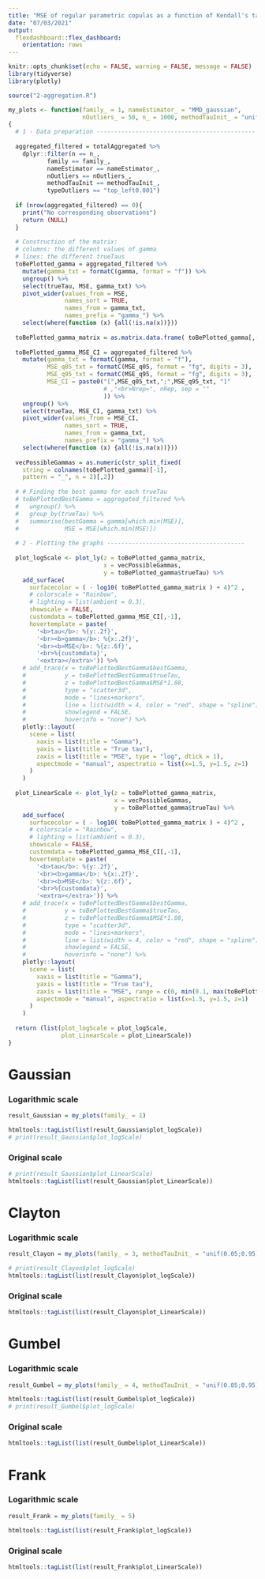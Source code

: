 ```yaml
---
title: "MSE of regular parametric copulas as a function of Kendall's tau and the tuning parameter gamma"
date: "07/03/2021"
output:
  flexdashboard::flex_dashboard:
    orientation: rows
---
```


```r
knitr::opts_chunk$set(echo = FALSE, warning = FALSE, message = FALSE)
library(tidyverse)
library(plotly)
```


```r
source("2-aggregation.R")
```


```r

my_plots <- function(family_ = 1, nameEstimator_ = "MMD_gaussian",
                     nOutliers_ = 50, n_ = 1000, methodTauInit_ = "unif(-0.95;0.95)")
{
  # 1 - Data preparation ---------------------------------------------
  
  aggregated_filtered = totalAggregated %>%
    dplyr::filter(n == n_,
           family == family_,
           nameEstimator == nameEstimator_,
           nOutliers == nOutliers_,
           methodTauInit == methodTauInit_,
           typeOutliers == "top_left0.001")
  
  if (nrow(aggregated_filtered) == 0){
    print("No corresponding observations")
    return (NULL)
  }
  
  # Construction of the matrix:
  # columns: the different values of gamma
  # lines: the different trueTaus
  toBePlotted_gamma = aggregated_filtered %>%
    mutate(gamma_txt = formatC(gamma, format = "f")) %>%
    ungroup() %>%
    select(trueTau, MSE, gamma_txt) %>%
    pivot_wider(values_from = MSE,
                names_sort = TRUE,
                names_from = gamma_txt,
                names_prefix = "gamma_") %>%
    select(where(function (x) {all(!is.na(x))}))
  
  toBePlotted_gamma_matrix = as.matrix.data.frame( toBePlotted_gamma[,-1] )
  
  toBePlotted_gamma_MSE_CI = aggregated_filtered %>%
    mutate(gamma_txt = formatC(gamma, format = "f"),
           MSE_q05_txt = formatC(MSE_q05, format = "fg", digits = 3),
           MSE_q95_txt = formatC(MSE_q95, format = "fg", digits = 3),
           MSE_CI = paste0("[",MSE_q05_txt,";",MSE_q95_txt, "]"
                           # ,"<br>Nrep=", nRep, sep = ""
                           )) %>%
    ungroup() %>%
    select(trueTau, MSE_CI, gamma_txt) %>%
    pivot_wider(values_from = MSE_CI,
                names_sort = TRUE,
                names_from = gamma_txt,
                names_prefix = "gamma_") %>%
    select(where(function (x) {all(!is.na(x))}))
  
  vecPossibleGammas = as.numeric(str_split_fixed(
    string = colnames(toBePlotted_gamma)[-1],
    pattern = "_", n = 2)[,2])
  
  # # Finding the best gamma for each trueTau
  # toBePlottedBestGamma = aggregated_filtered %>%
  #   ungroup() %>%
  #   group_by(trueTau) %>%
  #   summarise(bestGamma = gamma[which.min(MSE)],
  #             MSE = MSE[which.min(MSE)])
  
  # 2 - Plotting the graphs ---------------------------------------
  
  plot_logScale <- plot_ly(z = toBePlotted_gamma_matrix,
                           x = vecPossibleGammas,
                           y = toBePlotted_gamma$trueTau) %>%
    add_surface(
      surfacecolor = ( - log10( toBePlotted_gamma_matrix ) + 4)^2 ,
      # colorscale = "Rainbow",
      # lighting = list(ambient = 0.3),
      showscale = FALSE,
      customdata = toBePlotted_gamma_MSE_CI[,-1],
      hovertemplate = paste(
        '<b>tau</b>: %{y:.2f}',
        '<br><b>gamma</b>: %{x:.2f}',
        '<br><b>MSE</b>: %{z:.6f}',
        '<br>%{customdata}',
        '<extra></extra>')) %>%
    # add_trace(x = toBePlottedBestGamma$bestGamma,
    #           y = toBePlottedBestGamma$trueTau,
    #           z = toBePlottedBestGamma$MSE*1.08,
    #           type = "scatter3d",
    #           mode = "lines+markers",
    #           line = list(width = 4, color = "red", shape = "spline") ,
    #           showlegend = FALSE,
    #           hoverinfo = "none") %>%
    plotly::layout(
      scene = list(
        xaxis = list(title = "Gamma"),
        yaxis = list(title = "True tau"),
        zaxis = list(title = "MSE", type = "log", dtick = 1),
        aspectmode = "manual", aspectratio = list(x=1.5, y=1.5, z=1)
      )
    )
  
  plot_LinearScale <- plot_ly(z = toBePlotted_gamma_matrix,
                              x = vecPossibleGammas,
                              y = toBePlotted_gamma$trueTau) %>%
    add_surface(
      surfacecolor = ( - log10( toBePlotted_gamma_matrix ) + 4)^2 ,
      # colorscale = "Rainbow",
      # lighting = list(ambient = 0.3),
      showscale = FALSE,
      customdata = toBePlotted_gamma_MSE_CI[,-1],
      hovertemplate = paste(
        '<b>tau</b>: %{y:.2f}',
        '<br><b>gamma</b>: %{x:.2f}',
        '<br><b>MSE</b>: %{z:.6f}',
        '<br>%{customdata}',
        '<extra></extra>')) %>%
    # add_trace(x = toBePlottedBestGamma$bestGamma,
    #           y = toBePlottedBestGamma$trueTau,
    #           z = toBePlottedBestGamma$MSE*1.08,
    #           type = "scatter3d",
    #           mode = "lines+markers",
    #           line = list(width = 4, color = "red", shape = "spline") ,
    #           showlegend = FALSE,
    #           hoverinfo = "none") %>%
    plotly::layout(
      scene = list(
        xaxis = list(title = "Gamma"),
        yaxis = list(title = "True tau"),
        zaxis = list(title = "MSE", range = c(0, min(0.1, max(toBePlotted_gamma_matrix))) ),
        aspectmode = "manual", aspectratio = list(x=1.5, y=1.5, z=1)
      )
    )
  
  return (list(plot_logScale = plot_logScale, 
               plot_LinearScale = plot_LinearScale))
}
```


# Gaussian

### Logarithmic scale


```r
result_Gaussian = my_plots(family_ = 1)
```


```r
htmltools::tagList(list(result_Gaussian$plot_logScale))
# print(result_Gaussian$plot_logScale)
```


### Original scale


```r
# print(result_Gaussian$plot_LinearScale)
htmltools::tagList(list(result_Gaussian$plot_LinearScale))
```



# Clayton

### Logarithmic scale


```r
result_Clayon = my_plots(family_ = 3, methodTauInit_ = "unif(0.05;0.95)")
```


```r
# print(result_Clayon$plot_logScale)
htmltools::tagList(list(result_Clayon$plot_logScale))
```


### Original scale


```r
htmltools::tagList(list(result_Clayon$plot_LinearScale))
```


# Gumbel

### Logarithmic scale


```r
result_Gumbel = my_plots(family_ = 4, methodTauInit_ = "unif(0.05;0.95)")
```


```r
htmltools::tagList(list(result_Gumbel$plot_logScale))
# print(result_Gumbel$plot_logScale)
```


### Original scale


```r
htmltools::tagList(list(result_Gumbel$plot_LinearScale))
```


# Frank

### Logarithmic scale


```r
result_Frank = my_plots(family_ = 5)
```


```r
htmltools::tagList(list(result_Frank$plot_logScale))
```


### Original scale


```r
htmltools::tagList(list(result_Frank$plot_LinearScale))

```

